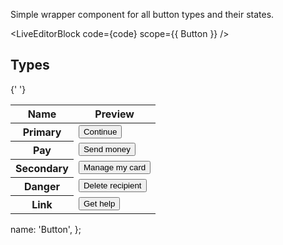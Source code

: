 
Simple wrapper component for all button types and their states.

<LiveEditorBlock code={code} scope={{ Button }} />
<GeneratePropsTable componentName="Button" />

## Types

<div className="scroll-table">
  <table className="docs-table table ">
    <thead>
      <tr>
        <th>Name</th>
        <th>Preview</th>
      </tr>
    </thead>
    <tbody>
      <tr>
        <th scope="row">Primary</th>
        <td>
          <Button size="md" type="primary" block={true}>
            Continue
          </Button>
        </td>
      </tr>
      <tr>
        <th scope="row">Pay</th>
        <td>
          <Button size="md" type="pay" block={true}>
            Send money
          </Button>
        </td>
      </tr>
      <tr>
        <th scope="row">Secondary</th>
        <td>
          <Button size="md" type="secondary" block={true}>
            Manage my card
          </Button>
        </td>
      </tr>{' '}
      <tr>
        <th scope="row">Danger</th>
        <td>
          <Button size="md" type="danger" block={true}>
            Delete recipient
          </Button>
        </td>
      </tr>
      <tr>
        <th scope="row">Link</th>
        <td>
          <Button size="md" type="link" block={true}>
            Get help
          </Button>
        </td>
      </tr>
    </tbody>
  </table>
</div>

  name: 'Button',
};

